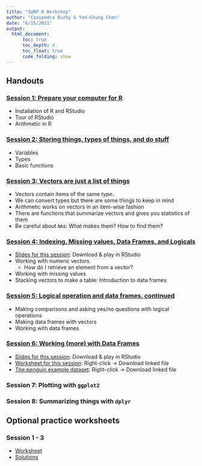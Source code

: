 ```yaml
---
title: "SURP R Workshop"
author: "Cassandra Buzby & Yen-Chung Chen"
date: "6/15/2021"
output:
  html_document:
      toc: true
      toc_depth: 4
      toc_float: true
      code_folding: show
---
```


## Handouts

### [Session 1: Prepare your computer for R](source/worksheet/session_1_environment.html)

- Installation of R and RStudio
- Tour of RStudio
- Arithmetic in R

### [Session 2: Storing things, types of things, and do stuff](source/Workshop_2.html)

- Variables
- Types
- Basic functions
  
### [Session 3: Vectors are just a list of things](source/worksheet/session_3_vectors.html)

- Vectors contain items of the same _type_.
- We can convert types but there are some things to keep in mind
- Arithmetic works on vectors in an item-wise fashion
- There are functions that summarize vectors and gives you statistics of them
- Be careful about `NA`s: What makes them? How to find them?

### [Session 4: Indexing, Missing values, Data Frames, and Logicals](source/Workshop_4.html)

- [Slides for this session](source/Workshop4_Presentation.Rpres): Download & play in RStudio
- Working with numeric vectors
  - How do I retrieve an element from a vector?
- Working with missing values
- Stacking vectors to make a table: Introduction to data frames
  
### [Session 5: Logical operation and data frames, continued](source/worksheet/session_5_df_logical_ws.html)

- Making comparisons and asking yes/no questions with logical operations
- Making data frames with vectors
- Working with data frames

### [Session 6: Working (more) with Data Frames](https://nyusurp.github.io/source/Workshop6_2021.html)

- [Slides for this session](source/Workshop6_Presentation.Rpres): Download & play in RStudio
- [Worksheet for this session](source/Workshop6_2021.Rmd): Right-click -> Download linked file
- [The penguin example dataset](source/penguins.csv): Right-click -> Download linked file

### Session 7: Plotting with `ggplot2`

### Session 8: Summarizing things with `dplyr`

## Optional practice worksheets

### Session 1 - 3

- [Worksheet](source/Week1to3_Practice.html)
- [Solutions](source/Week1to3_Practice_Solutions.html)
